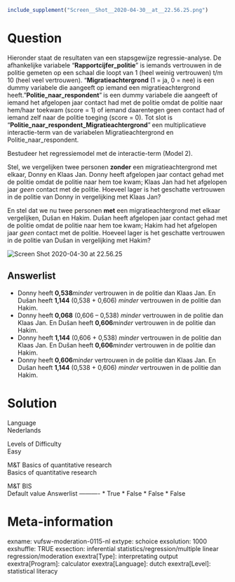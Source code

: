 ```r
include_supplement("Screen__Shot__2020-04-30__at__22.56.25.png")
```

Question
========
Hieronder staat de resultaten van een stapsgewijze regressie-analyse. De
afhankelijke variabele “**Rapportcijfer\_politie**” is iemands
vertrouwen in de politie gemeten op een schaal die loopt van 1 (heel
weinig vertrouwen) t/m 10 (heel veel vertrouwen).
“**Migratieachtergrond** (1 = ja, 0 = nee) is een dummy variabele die
aangeeft op iemand een migratieachtergrond heeft.
"**Politie\_naar\_respondent**"** **is een dummy variabele die aangeeft
of iemand het afgelopen jaar contact had met de politie omdat de politie
naar hem/haar toekwam (score = 1) of iemand daarentegen geen contact had
of iemand zelf naar de politie toeging (score = 0). Tot slot is
"**Politie\_naar\_respondent\_Migratieachtergrond**"** **een
multiplicatieve interactie-term van de variabelen Migratieachtergrond en
Politie\_naar\_respondent.  
  
Bestudeer het regressiemodel met de interactie-term (Model 2).  
  
Stel, we vergelijken twee personen **zonder** een migratieachtergrond
met elkaar, Donny en Klaas Jan. Donny heeft afgelopen jaar contact gehad
met de politie omdat de politie naar hem toe kwam; Klaas Jan had het
afgelopen jaar *geen* contact met de politie. Hoeveel lager is het
geschatte vertrouwen in de politie van Donny in vergelijking met Klaas
Jan?  
  
En stel dat we nu twee personen **met** een migratieachtergrond met
elkaar vergelijken, Dušan en Hakim. Dušan heeft afgelopen jaar contact
gehad met de politie omdat de politie naar hem toe kwam; Hakim had het
afgelopen jaar *geen* contact met de politie. Hoeveel lager is het
geschatte vertrouwen in de politie van Dušan in vergelijking met
Hakim?  
  
<img src="Screen__Shot__2020-04-30__at__22.56.25.png"
class="fr-fic fr-dii enlargeimage tvcss_2"
alt="Screen Shot 2020-04-30 at 22.56.25" />

Answerlist
----------
* Donny heeft **0,538***minder* vertrouwen in de politie dan Klaas Jan. En
  Dušan heeft **1,144** (0,538 + 0,606) *minder* vertrouwen in de politie
  dan Hakim.
* Donny heeft **0,068** (0,606 – 0,538) *minder* vertrouwen in de politie
  dan Klaas Jan. En Dušan heeft **0,606***minder* vertrouwen in de politie
  dan Hakim.
* Donny heeft **1,144** (0,606 + 0,538) *minder* vertrouwen in de politie
  dan Klaas Jan. En Dušan heeft **0,606***minder* vertrouwen in de politie
  dan Hakim.
* Donny heeft **0,606***minder* vertrouwen in de politie dan Klaas Jan. En
  Dušan heeft **1,144** (0,538 + 0,606) *minder* vertrouwen in de politie
  dan Hakim.

Solution
========











Language  
Nederlands

Levels of Difficulty  
Easy

M&T Basics of quantitative research  
Basics of quantitative research

M&T BIS  
Default value
Answerlist
----------
* True
* False
* False
* False

Meta-information
================
exname: vufsw-moderation-0115-nl
extype: schoice
exsolution: 1000
exshuffle: TRUE
exsection: inferential statistics/regression/multiple linear regression/moderation
exextra[Type]: interpretating output
exextra[Program]: calculator
exextra[Language]: dutch
exextra[Level]: statistical literacy

